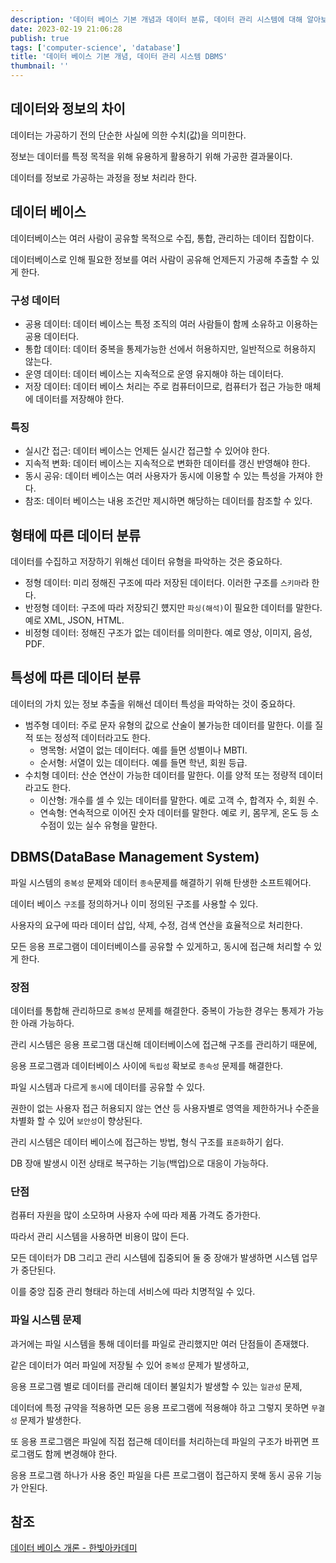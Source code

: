 ```yaml
---
description: '데이터 베이스 기본 개념과 데이터 분류, 데이터 관리 시스템에 대해 알아보자!'
date: 2023-02-19 21:06:28
publish: true
tags: ['computer-science', 'database']
title: '데이터 베이스 기본 개념, 데이터 관리 시스템 DBMS'
thumbnail: ''
---
```


## 데이터와 정보의 차이

데이터는 가공하기 전의 단순한 사실에 의한 수치(값)을 의미한다.

정보는 데이터를 특정 목적을 위해 유용하게 활용하기 위해 가공한 결과물이다.

데이터를 정보로 가공하는 과정을 정보 처리라 한다.

<Space />

## 데이터 베이스

데이터베이스는 여러 사람이 공유할 목적으로 수집, 통합, 관리하는 데이터 집합이다.

데이터베이스로 인해 필요한 정보를 여러 사람이 공유해 언제든지 가공해 추출할 수 있게 한다.

### 구성 데이터

- 공용 데이터: 데이터 베이스는 특정 조직의 여러 사람들이 함께 소유하고 이용하는 공용 데이터다.
- 통합 데이터: 데이터 중복을 통제가능한 선에서 허용하지만, 일반적으로 허용하지 않는다.
- 운영 데이터: 데이터 베이스는 지속적으로 운영 유지해야 하는 데이터다.
- 저장 데이터: 데이터 베이스 처리는 주로 컴퓨터이므로, 컴퓨터가 접근 가능한 매체에 데이터를 저장해야 한다.

### 특징

- 실시간 접근: 데이터 베이스는 언제든 실시간 접근할 수 있어야 한다.
- 지속적 변화: 데이터 베이스는 지속적으로 변화한 데이터를 갱신 반영해야 한다.
- 동시 공유: 데이터 베이스는 여러 사용자가 동시에 이용할 수 있는 특성을 가져야 한다.
- 참조: 데이터 베이스는 내용 조건만 제시하면 해당하는 데이터를 참조할 수 있다.

<Space />

## 형태에 따른 데이터 분류

데이터를 수집하고 저장하기 위해선 데이터 유형을 파악하는 것은 중요하다.

- 정형 데이터: 미리 정해진 구조에 따라 저장된 데이터다. 이러한 구조를 `스키마`라 한다.
- 반정형 데이터: 구조에 따라 저장되긴 헀지만 `파싱(해석)`이 필요한 데이터를 말한다. 예로 XML, JSON, HTML.
- 비정형 데이터: 정해진 구조가 없는 데이터를 의미한다. 예로 영상, 이미지, 음성, PDF.

<Space />

## 특성에 따른 데이터 분류

데이터의 가치 있는 정보 추출을 위해선 데이터 특성을 파악하는 것이 중요하다.

- 범주형 데이터: 주로 문자 유형의 값으로 산술이 불가능한 데이터를 말한다. 이를 질적 또는 정성적 데이터라고도 한다.
  - 명목형: 서열이 없는 데이터다. 예를 들면 성별이나 MBTI.
  - 순서형: 서열이 있는 데이터다. 예를 들면 학년, 회원 등급.
- 수치형 데이터: 산순 연산이 가능한 데이터를 말한다. 이를 양적 또는 정량적 데이터라고도 한다.
  - 이산형: 개수를 셀 수 있는 데이터를 말한다. 예로 고객 수, 합격자 수, 회원 수.
  - 연속형: 연속적으로 이어진 숫자 데이터를 말한다. 예로 키, 몸무게, 온도 등 소수점이 있는 실수 유형을 말한다.

<Space />

## DBMS(DataBase Management System)

파일 시스템의 `중복성` 문제와 데이터 `종속`문제를 해결하기 위해 탄생한 소프트웨어다.

데이터 베이스 `구조`를 정의하거나 이미 정의된 구조를 사용할 수 있다.

사용자의 요구에 따라 데이터 삽입, 삭제, 수정, 검색 연산을 효율적으로 처리한다.

모든 응용 프로그램이 데이터베이스를 공유할 수 있게하고, 동시에 접근해 처리할 수 있게 한다.

### 장점

데이터를 통합해 관리하므로 `중복성` 문제를 해결한다. 중복이 가능한 경우는 통제가 가능한 아래 가능하다.

관리 시스템은 응용 프로그램 대신해 데이터베이스에 접근해 구조를 관리하기 때문에,

응용 프로그램과 데이터베이스 사이에 `독립성` 확보로 `종속성` 문제를 해결한다.

파일 시스템과 다르게 `동시`에 데이터를 공유할 수 있다.

권한이 없는 사용자 접근 허용되지 않는 연산 등 사용자별로 영역을 제한하거나 수준을 차별화 할 수 있어 `보안성`이 향상된다.

관리 시스템은 데이터 베이스에 접근하는 방법, 형식 구조를 `표준화`하기 쉽다.

DB 장애 발생시 이전 상태로 복구하는 기능(백업)으로 대응이 가능하다.

### 단점

컴퓨터 자원을 많이 소모하며 사용자 수에 따라 제품 가격도 증가한다.

따라서 관리 시스템을 사용하면 비용이 많이 든다.

모든 데이터가 DB 그리고 관리 시스템에 집중되어 둘 중 장애가 발생하면 시스템 업무가 중단된다.

이를 중앙 집중 관리 형태라 하는데 서비스에 따라 치명적일 수 있다.

### 파일 시스템 문제

과거에는 파일 시스템을 통해 데이터를 파일로 관리했지만 여러 단점들이 존재했다.

같은 데이터가 여러 파일에 저장될 수 있어 `중복성` 문제가 발생하고,

응용 프로그램 별로 데이터를 관리해 데이터 불일치가 발생할 수 있는 `일관성` 문제,

데이터에 특정 규약을 적용하면 모든 응용 프로그램에 적용해야 하고 그렇지 못하면 `무결성` 문제가 발생한다.

또 응용 프로그램은 파일에 직접 접근해 데이터를 처리하는데 파일의 구조가 바뀌면 프로그램도 함께 변경해야 한다.

응용 프로그램 하나가 사용 중인 파일을 다른 프로그램이 접근하지 못해 동시 공유 기능가 안된다.

<Space />

## 참조

[데이터 베이스 개론 - 한빛아카데미](https://product.kyobobook.co.kr/detail/S000001743852)
